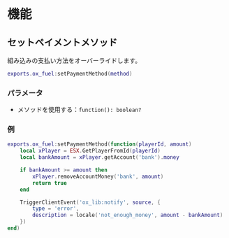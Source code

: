 # 機能

## セットペイメントメソッド

組み込みの支払い方法をオーバーライドします。

```lua
exports.ox_fuel:setPaymentMethod(method)
```

### パラメータ

* メソッドを使用する：`function(): boolean?`

### 例

```lua
exports.ox_fuel:setPaymentMethod(function(playerId, amount)
    local xPlayer = ESX.GetPlayerFromId(playerId)
    local bankAmount = xPlayer.getAccount('bank').money

    if bankAmount >= amount then
        xPlayer.removeAccountMoney('bank', amount)
        return true
    end

    TriggerClientEvent('ox_lib:notify', source, {
        type = 'error',
        description = locale('not_enough_money', amount - bankAmount)
    })
end)
```
